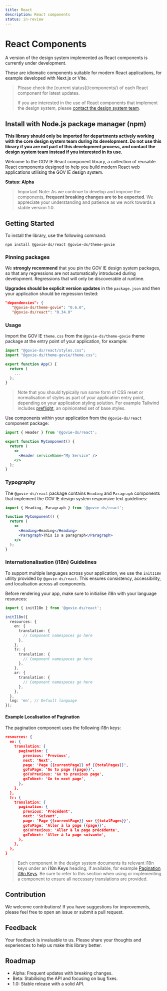 ```yaml
---
title: React
description: React components
status: in-review
---
```


# React Components

A version of the design system implemented as React components is currently under development.

These are idiomatic components suitable for modern React applications, for example developed with Next.js or Vite.

<Blockquote>
Please check the [current status](/components/) of each React component for latest updates.

If you are interested in the use of React components that implement the design system, please [contact the design system team](/contact/).

</Blockquote>

## Install with Node.js package manager (npm)

**This library should only be imported for departments actively working with the core design system team during its development. Do not use this library if you are not part of this development process, and contact the design system team instead if you interested in its use.**

Welcome to the GOV IE React component library, a collection of reusable React components designed to help you build modern React web applications utilising the GOV IE design system.

**Status: Alpha**

> Important Note: As we continue to develop and improve the components, **frequent breaking changes are to be expected**. We appreciate your understanding and patience as we work towards a stable version 1.0.

## Getting Started

To install the library, use the following command:

```
npm install @govie-ds/react @govie-ds/theme-govie
```

### Pinning packages

We **strongly recommend** that you pin the GOV IE design system packages, so that any regressions are not automatically introduced during development. Regressions that will only be discoverable at runtime.

**Upgrades should be explicit version updates** in the `package.json` and then your application should be regression tested:

```json
"dependencies": {
   "@govie-ds/theme-govie": "0.6.0",
   "@govie-ds/react": "0.34.0"
```

### Usage

Import the GOV IE `theme.css` from the `@govie-ds/theme-govie` theme package at the entry point of your application, for example:

```jsx
import "@govie-ds/react/styles.css";
import "@govie-ds/theme-govie/theme.css";

export function App() {
  return (
    ...
  );
}
```

> Note that you should typically run some form of CSS reset or normalisation of styles as part of your application entry point, depending on your application styling solution. For example Tailwind includes [preflight](https://tailwindcss.com/docs/preflight), an opinionated set of base styles.

Use components within your application from the `@govie-ds/react` component package:

```jsx
import { Header } from '@govie-ds/react';

export function MyComponent() {
  return (
    <>
      <Header serviceName="My Service" />
    </>
  );
}
```

### Typography

The `@govie-ds/react` package contains `Heading` and `Paragraph` components that implement the GOV IE design system responsive text guidelines:

```jsx
import { Heading, Paragraph } from '@govie-ds/react';

function MyComponent() {
  return (
    <>
      <Heading>Heading</Heading>
      <Paragraph>This is a paragraph</Paragraph>
    </>
  );
}
```

### Internationalisation (i18n) Guidelines

To support multiple languages across your application, we use the `initI18n` utility provided by `@govie-ds/react`. This ensures consistency, accessibility, and localisation across all components.

Before rendering your app, make sure to initialise i18n with your language resources:

```ts
import { initI18n } from '@govie-ds/react';

initI18n({
  resources: {
    en: {
      translation: {
        // Component namespaces go here
      },
    },
    fr: {
      translation: {
        // Component namespaces go here
      },
    },
    ar: {
      translation: {
        // Component namespaces go here
      },
    },
  },
  lng: 'en', // Default language
});
```

#### Example Localisation of Pagination

The pagination component uses the following i18n keys:

```json
resources: {
  en: {
    translation: {
      pagination: {
        previous: 'Previous',
        next: 'Next',
        page: 'Page {{currentPage}} of {{totalPages}}',
        goToPage: 'Go to page {{page}}',
        goToPrevious: 'Go to previous page',
        goToNext: 'Go to next page',
      },
    },
  },
  fr: {
    translation: {
      pagination: {
        previous: 'Précédent',
        next: 'Suivant',
        page: 'Page {{currentPage}} sur {{totalPages}}',
        goToPage: 'Aller à la page {{page}}',
        goToPrevious: 'Aller à la page précédente',
        goToNext: 'Aller à la page suivante',
      },
    },
  },
}
```

> Each component in the design system documents its relevant i18n keys under an **i18n Keys** heading, if available, for example [Pagination i18n Keys](/components/library/pagination/#i18n-keys). Be sure to refer to this section when using or implementing a component to ensure all necessary translations are provided.

## Contribution

We welcome contributions! If you have suggestions for improvements, please feel free to open an issue or submit a pull request.

## Feedback

Your feedback is invaluable to us. Please share your thoughts and experiences to help us make this library better.

## Roadmap

- Alpha: Frequent updates with breaking changes.
- Beta: Stabilising the API and focusing on bug fixes.
- 1.0: Stable release with a solid API.
